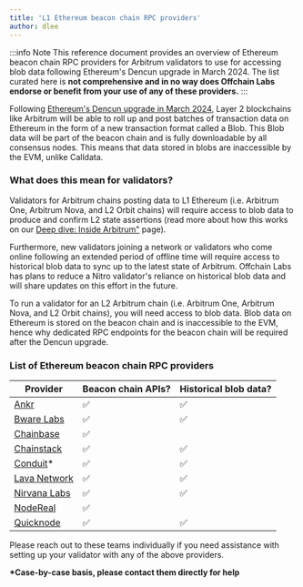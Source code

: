 ```yaml
---
title: 'L1 Ethereum beacon chain RPC providers'
author: dlee
---
```



<PublicPreviewBannerPartial />

:::info Note
This reference document provides an overview of Ethereum beacon chain RPC providers for Arbitrum validators to use for accessing blob data following Ethereum's Dencun upgrade in March 2024. The list curated here is **not comprehensive and in no way does Offchain Labs endorse or benefit from your use of any of these providers.**
:::

Following [Ethereum's Dencun upgrade in March 2024](https://eips.ethereum.org/EIPS/eip-7569), Layer 2 blockchains like Arbitrum will be able to roll up and post batches of transaction data on Ethereum in the form of a new transaction format called a Blob. This Blob data will be part of the beacon chain and is fully downloadable by all consensus nodes. This means that data stored in blobs are inaccessible by the EVM, unlike Calldata.

### What does this mean for validators?

Validators for Arbitrum chains posting data to L1 Ethereum (i.e. Arbitrum One, Arbitrum Nova, and L2 Orbit chains) will require access to blob data to produce and confirm L2 state assertions (read more about how this works on our [Deep dive: Inside Arbitrum"](../../inside-arbitrum-nitro/inside-arbitrum-nitro.mdx) page).

Furthermore, new validators joining a network or validators who come online following an extended period of offline time will require access to historical blob data to sync up to the latest state of Arbitrum. Offchain Labs has plans to reduce a Nitro validator's reliance on historical blob data and will share updates on this effort in the future.

To run a validator for an L2 Arbitrum chain (i.e. Arbitrum One, Arbitrum Nova, and L2 Orbit chains), you will need access to blob data. Blob data on Ethereum is stored on the beacon chain and is inaccessible to the EVM, hence why dedicated RPC endpoints for the beacon chain will be required after the Dencun upgrade.

### List of Ethereum beacon chain RPC providers

| Provider                                                                    | Beacon chain APIs? | Historical blob data? |
| --------------------------------------------------------------------------- | ------------------ | --------------------- |
| [Ankr](https://www.ankr.com/docs/rpc-service/chains/chains-api/eth-beacon/) | ✅                 | ✅                    |
| [Bware Labs](https://bwarelabs.com/blockchain-api)                          | ✅                 | ✅                    |
| [Chainbase](https://chainbase.com/)                                         | ✅                 |                       |
| [Chainstack](https://docs.chainstack.com/reference/beacon-chain)            | ✅                 | ✅                    |
| [Conduit](https://conduit.xyz/)\*                                           | ✅                 | ✅                    |
| [Lava Network](https://docs.lavanet.xyz/gateway-access)                     | ✅                 | ✅                    |
| [Nirvana Labs](https://nirvanalabs.io)                                      | ✅                 | ✅                    |
| [NodeReal](https://nodereal.io/)                                            | ✅                 |                       |
| [Quicknode](https://www.quicknode.com/docs/ethereum)                        | ✅                 | ✅                    |

Please reach out to these teams individually if you need assistance with setting up your validator with any of the above providers.

**\*Case-by-case basis, please contact them directly for help**
